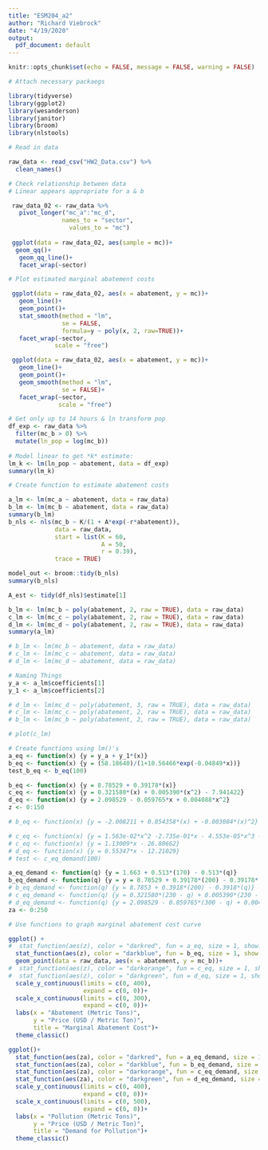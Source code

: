 ```yaml
---
title: "ESM204_a2"
author: "Richard Viebrock"
date: "4/19/2020"
output:
  pdf_document: default
---
```


```r
knitr::opts_chunk$set(echo = FALSE, message = FALSE, warning = FALSE)
```

```r

# Attach necessary packaegs

library(tidyverse)
library(ggplot2)
library(wesanderson)
library(janitor)
library(broom)
library(nlstools)

```

```r

# Read in data

raw_data <- read_csv("HW2_Data.csv") %>% 
  clean_names()

```

```r

# Check relationship between data
# Linear appears appropriate for a & b

 raw_data_02 <- raw_data %>% 
   pivot_longer("mc_a":"mc_d", 
               names_to = "sector", 
                 values_to = "mc")
 
 ggplot(data = raw_data_02, aes(sample = mc))+
  geom_qq()+
   geom_qq_line()+
   facet_wrap(~sector)

# Plot estimated marginal abatement costs

 ggplot(data = raw_data_02, aes(x = abatement, y = mc))+
   geom_line()+
   geom_point()+
   stat_smooth(method = "lm",
               se = FALSE,
               formula=y ~ poly(x, 2, raw=TRUE))+
   facet_wrap(~sector,
             scale = "free")

 ggplot(data = raw_data_02, aes(x = abatement, y = mc))+
   geom_line()+
   geom_point()+
   geom_smooth(method = "lm",
               se = FALSE)+
   facet_wrap(~sector,
              scale = "free")

```

```r

# Get only up to 14 hours & ln transform pop
df_exp <- raw_data %>% 
  filter(mc_b > 0) %>% 
  mutate(ln_pop = log(mc_b))
  
# Model linear to get *k* estimate:
lm_k <- lm(ln_pop ~ abatement, data = df_exp)
summary(lm_k)

# Create function to estimate abatement costs

a_lm <- lm(mc_a ~ abatement, data = raw_data)
b_lm <- lm(mc_b ~ abatement, data = raw_data)
summary(b_lm)
b_nls <- nls(mc_b ~ K/(1 + A*exp(-r*abatement)),
             data = raw_data,
             start = list(K = 60,
                          A = 50,
                          r = 0.39),
             trace = TRUE)

model_out <- broom::tidy(b_nls)
summary(b_nls)

A_est <- tidy(df_nls)$estimate[1]

b_lm <- lm(mc_b ~ poly(abatement, 2, raw = TRUE), data = raw_data)
c_lm <- lm(mc_c ~ poly(abatement, 2, raw = TRUE), data = raw_data)
d_lm <- lm(mc_d ~ poly(abatement, 2, raw = TRUE), data = raw_data)
summary(a_lm)

# b_lm <- lm(mc_b ~ abatement, data = raw_data)
# c_lm <- lm(mc_c ~ abatement, data = raw_data)
# d_lm <- lm(mc_d ~ abatement, data = raw_data)

# Naming Things
y_a <- a_lm$coefficients[1]
y_1 <- a_lm$coefficients[2]

# d_lm <- lm(mc_d ~ poly(abatement, 3, raw = TRUE), data = raw_data)
# c_lm <- lm(mc_c ~ poly(abatement, 2, raw = TRUE), data = raw_data)
# b_lm <- lm(mc_b ~ poly(abatement, 2, raw = TRUE), data = raw_data)

# plot(c_lm)
```

```r

# Create functions using lm()'s
a_eq <- function(x) {y = y_a + y_1*(x)}
b_eq <- function(x) {y = (58.18640)/(1+10.56466*exp(-0.04849*x))}
test_b_eq <- b_eq(100)

b_eq <- function(x) {y = 8.78529 + 0.39178*(x)}
c_eq <- function(x) {y = 0.321580*(x) + 0.005390*(x^2) - 7.941422}
d_eq <- function(x) {y = 2.098529 - 0.059765*x + 0.004088*x^2}
z <- 0:150

# b_eq <- function(x) {y = -2.008211 + 0.854358*(x) + -0.003084*(x)^2}

# c_eq <- function(x) {y = 1.563e-02*x^2 -2.735e-01*x - 4.553e-05*x^3 - 1.726e+00}
# c_eq <- function(x) {y = 1.13009*x - 26.80662}
# d_eq <- function(x) {y = 0.55347*x - 12.21029}
# test <- c_eq_demand(100)

a_eq_demand <- function(q) {y = 1.663 + 0.513*(170) - 0.513*(q)}
b_eq_demand <- function(q) {y = y = 8.78529 + 0.39178*(200) - 0.39178*(q)}
# b_eq_demand <- function(q) {y = 8.7853 + 0.3918*(200) - 0.3918*(q)}
# c_eq_demand <- function(q) {y = 0.321580*(230 - q) + 0.005390*(230 - q)*(230 - q) - 7.941422}
# d_eq_demand <- function(q) {y = 2.098529 - 0.059765*(300 - q) + 0.004088*(300 - q)^2}
za <- 0:250

```

```r

# Use functions to graph marginal abatement cost curve

ggplot() +
#  stat_function(aes(z), color = "darkred", fun = a_eq, size = 1, show.legend = FALSE)+
  stat_function(aes(z), color = "darkblue", fun = b_eq, size = 1, show.legend = FALSE)+
  geom_point(data = raw_data, aes(x = abatement, y = mc_b))+
#  stat_function(aes(z), color = "darkorange", fun = c_eq, size = 1, show.legend = FALSE)+
#  stat_function(aes(z), color = "darkgreen", fun = d_eq, size = 1, show.legend = FALSE)+
  scale_y_continuous(limits = c(0, 400),
                     expand = c(0, 0))+
  scale_x_continuous(limits = c(0, 300),
                     expand = c(0, 0))+
  labs(x = "Abatement (Metric Tons)", 
       y = "Price (USD / Metric Ton)",
       title = "Marginal Abatement Cost")+
  theme_classic()

ggplot()+
  stat_function(aes(za), color = "darkred", fun = a_eq_demand, size = 1, show.legend = FALSE)+
  stat_function(aes(za), color = "darkblue", fun = b_eq_demand, size = 1, show.legend = FALSE)+
  stat_function(aes(za), color = "darkorange", fun = c_eq_demand, size = 1, show.legend = FALSE)+
  stat_function(aes(za), color = "darkgreen", fun = d_eq_demand, size = 1, show.legend = FALSE)+
  scale_y_continuous(limits = c(0, 400),
                     expand = c(0, 0))+
  scale_x_continuous(limits = c(0, 500),
                     expand = c(0, 0))+
  labs(x = "Pollution (Metric Tons)",
       y = "Price (USD / Metric Ton)",
       title = "Demand for Pollution")+
  theme_classic()

```

```r




```

